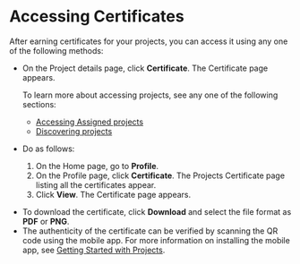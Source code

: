 
# Accessing Certificates

After earning certificates for your projects, you can access it using any one of the following methods:

* On the Project details page, click **Certificate**. The Certificate page appears.

    <p>
    <Admonition type="info">
    <p>To learn more about accessing projects, see any one of the following sections:</p>
    <ul>
    <li><a href="assignedprojects">Accessing Assigned projects</a></li>
    <li><a href="discoverprojects">Discovering projects</a></li>
    </ul>
    </Admonition>
    </p>

* Do as follows:

    1. On the Home page, go to **Profile**.
    2. On the Profile page, click **Certificate**. The Projects Certificate page listing all the certificates appear.
    3. Click **View**. The Certificate page appears.

<p>
<Admonition type="tip">
<ul>
<li>To download the certificate, click <b>Download</b> and select the file format as <b>PDF</b> or <b>PNG</b>.</li>
<li>The authenticity of the certificate can be verified by scanning the QR code using the mobile app. For more information on installing the mobile app, see <a href="gettingstarted">Getting Started with Projects</a>.</li>
</ul>
</Admonition>
</p>

